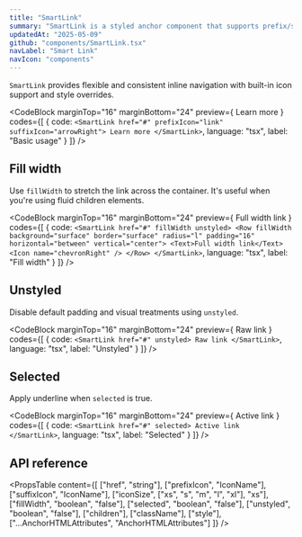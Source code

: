 ```yaml
---
title: "SmartLink"
summary: "SmartLink is a styled anchor component that supports prefix/suffix icons, fill layout, and intelligent styling. It adapts behavior based on props like selection and unstyled mode."
updatedAt: "2025-05-09"
github: "components/SmartLink.tsx"
navLabel: "Smart Link"
navIcon: "components"
---
```


`SmartLink` provides flexible and consistent inline navigation with built-in icon support and style overrides.

<CodeBlock
  marginTop="16"
  marginBottom="24"
  preview={
    <SmartLink href="#" prefixIcon="link" suffixIcon="arrowRight">
      Learn more
    </SmartLink>
  }
  codes={[
    {
      code:
`<SmartLink href="#" prefixIcon="link" suffixIcon="arrowRight">
  Learn more
</SmartLink>`,
      language: "tsx",
      label: "Basic usage"
    }
  ]}
/>

## Fill width

Use `fillWidth` to stretch the link across the container. It's useful when you're using fluid children elements.

<CodeBlock
  marginTop="16"
  marginBottom="24"
  preview={
    <SmartLink href="#" fillWidth unstyled>
      <Row fillWidth background="surface" border="surface" radius="l" padding="16" horizontal="between" vertical="center">
        <Text>Full width link</Text>
        <Icon name="chevronRight" />
      </Row>
    </SmartLink>
  }
  codes={[
    {
      code:
`<SmartLink href="#" fillWidth unstyled>
    <Row fillWidth background="surface" border="surface" radius="l" padding="16" horizontal="between" vertical="center">
      <Text>Full width link</Text>
      <Icon name="chevronRight" />
    </Row>
</SmartLink>`,
      language: "tsx",
      label: "Fill width"
    }
  ]}
/>

## Unstyled

Disable default padding and visual treatments using `unstyled`.

<CodeBlock
  marginTop="16"
  marginBottom="24"
  preview={
    <SmartLink href="#" unstyled>
      Raw link
    </SmartLink>
  }
  codes={[
    {
      code:
`<SmartLink href="#" unstyled>
    Raw link
</SmartLink>`,
      language: "tsx",
      label: "Unstyled"
    }
  ]}
/>

## Selected

Apply underline when `selected` is true.

<CodeBlock
  marginTop="16"
  marginBottom="24"
  preview={
    <SmartLink href="#" selected>
      Active link
    </SmartLink>
  }
  codes={[
    {
      code:
`<SmartLink href="#" selected>
    Active link
</SmartLink>`,
      language: "tsx",
      label: "Selected"
    }
  ]}
/>

## API reference

<PropsTable
  content={[
    ["href", "string"],
    ["prefixIcon", "IconName"],
    ["suffixIcon", "IconName"],
    ["iconSize", ["xs", "s", "m", "l", "xl"], "xs"],
    ["fillWidth", "boolean", "false"],
    ["selected", "boolean", "false"],
    ["unstyled", "boolean", "false"],
    ["children"],
    ["className"],
    ["style"],
    ["...AnchorHTMLAttributes", "AnchorHTMLAttributes"]
  ]}
/>